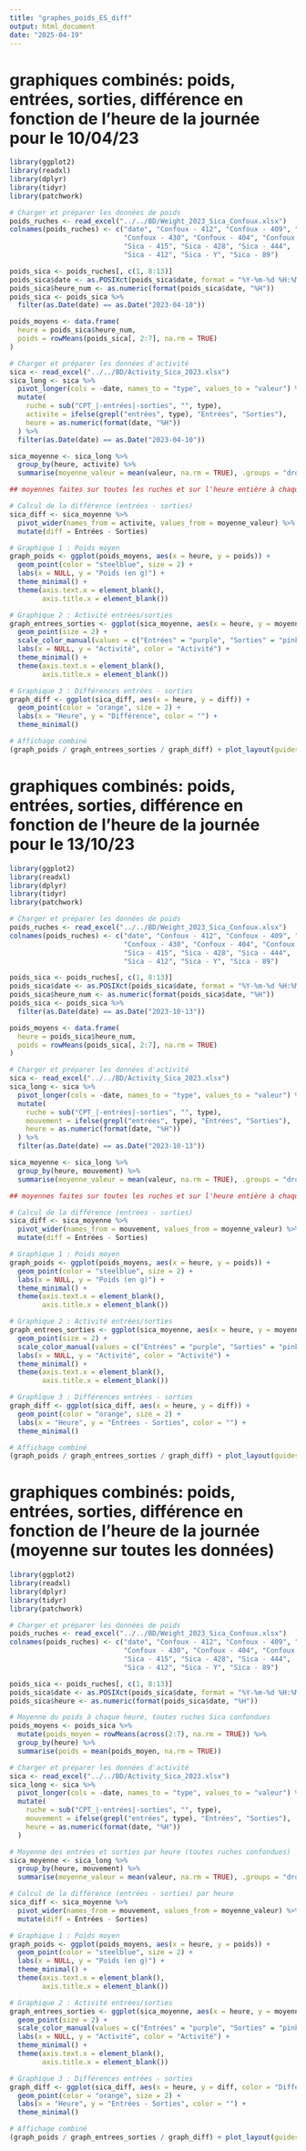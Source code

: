 ```yaml
---
title: "graphes_poids_ES_diff"
output: html_document
date: "2025-04-19"
---
```


# graphiques combinés: poids, entrées, sorties, différence en fonction de l'heure de la journée pour le 10/04/23

```r
library(ggplot2)
library(readxl)
library(dplyr)
library(tidyr)
library(patchwork)

# Charger et préparer les données de poids
poids_ruches <- read_excel("../../BD/Weight_2023_Sica_Confoux.xlsx")
colnames(poids_ruches) <- c("date", "Confoux - 412", "Confoux - 409", "Confoux - 435",
                            "Confoux - 430", "Confoux - 404", "Confoux - 405",
                            "Sica - 415", "Sica - 428", "Sica - 444",
                            "Sica - 412", "Sica - Y", "Sica - 89")

poids_sica <- poids_ruches[, c(1, 8:13)]
poids_sica$date <- as.POSIXct(poids_sica$date, format = "%Y-%m-%d %H:%M:%S")
poids_sica$heure_num <- as.numeric(format(poids_sica$date, "%H"))
poids_sica <- poids_sica %>%
  filter(as.Date(date) == as.Date("2023-04-10"))

poids_moyens <- data.frame(
  heure = poids_sica$heure_num,
  poids = rowMeans(poids_sica[, 2:7], na.rm = TRUE)
)

# Charger et préparer les données d'activité
sica <- read_excel("../../BD/Activity_Sica_2023.xlsx")
sica_long <- sica %>%
  pivot_longer(cols = -date, names_to = "type", values_to = "valeur") %>%
  mutate(
    ruche = sub("CPT_|-entrées|-sorties", "", type),
    activite = ifelse(grepl("entrées", type), "Entrées", "Sorties"),
    heure = as.numeric(format(date, "%H"))
  ) %>%
  filter(as.Date(date) == as.Date("2023-04-10"))

sica_moyenne <- sica_long %>%
  group_by(heure, activite) %>%
  summarise(moyenne_valeur = mean(valeur, na.rm = TRUE), .groups = "drop")

## moyennes faites sur toutes les ruches et sur l'heure entière à chaque fois

# Calcul de la différence (entrées - sorties)
sica_diff <- sica_moyenne %>%
  pivot_wider(names_from = activite, values_from = moyenne_valeur) %>%
  mutate(diff = Entrées - Sorties)

# Graphique 1 : Poids moyen
graph_poids <- ggplot(poids_moyens, aes(x = heure, y = poids)) +
  geom_point(color = "steelblue", size = 2) +
  labs(x = NULL, y = "Poids (en g)") +
  theme_minimal() +
  theme(axis.text.x = element_blank(),
        axis.title.x = element_blank())

# Graphique 2 : Activité entrées/sorties
graph_entrees_sorties <- ggplot(sica_moyenne, aes(x = heure, y = moyenne_valeur, color = activite)) +
  geom_point(size = 2) +
  scale_color_manual(values = c("Entrées" = "purple", "Sorties" = "pink")) +
  labs(x = NULL, y = "Activité", color = "Activité") +
  theme_minimal() +
  theme(axis.text.x = element_blank(),
        axis.title.x = element_blank())

# Graphique 3 : Différences entrées - sorties
graph_diff <- ggplot(sica_diff, aes(x = heure, y = diff)) +
  geom_point(color = "orange", size = 2) +
  labs(x = "Heure", y = "Différence", color = "") +
  theme_minimal()

# Affichage combiné
(graph_poids / graph_entrees_sorties / graph_diff) + plot_layout(guides = "collect")
```
# graphiques combinés: poids, entrées, sorties, différence en fonction de l'heure de la journée pour le 13/10/23

```r
library(ggplot2)
library(readxl)
library(dplyr)
library(tidyr)
library(patchwork)

# Charger et préparer les données de poids
poids_ruches <- read_excel("../../BD/Weight_2023_Sica_Confoux.xlsx")
colnames(poids_ruches) <- c("date", "Confoux - 412", "Confoux - 409", "Confoux - 435",
                            "Confoux - 430", "Confoux - 404", "Confoux - 405",
                            "Sica - 415", "Sica - 428", "Sica - 444",
                            "Sica - 412", "Sica - Y", "Sica - 89")

poids_sica <- poids_ruches[, c(1, 8:13)]
poids_sica$date <- as.POSIXct(poids_sica$date, format = "%Y-%m-%d %H:%M:%S")
poids_sica$heure_num <- as.numeric(format(poids_sica$date, "%H"))
poids_sica <- poids_sica %>%
  filter(as.Date(date) == as.Date("2023-10-13"))

poids_moyens <- data.frame(
  heure = poids_sica$heure_num,
  poids = rowMeans(poids_sica[, 2:7], na.rm = TRUE)
)

# Charger et préparer les données d'activité
sica <- read_excel("../../BD/Activity_Sica_2023.xlsx")
sica_long <- sica %>%
  pivot_longer(cols = -date, names_to = "type", values_to = "valeur") %>%
  mutate(
    ruche = sub("CPT_|-entrées|-sorties", "", type),
    mouvement = ifelse(grepl("entrées", type), "Entrées", "Sorties"),
    heure = as.numeric(format(date, "%H"))
  ) %>%
  filter(as.Date(date) == as.Date("2023-10-13"))

sica_moyenne <- sica_long %>%
  group_by(heure, mouvement) %>%
  summarise(moyenne_valeur = mean(valeur, na.rm = TRUE), .groups = "drop")

## moyennes faites sur toutes les ruches et sur l'heure entière à chaque fois

# Calcul de la différence (entrées - sorties)
sica_diff <- sica_moyenne %>%
  pivot_wider(names_from = mouvement, values_from = moyenne_valeur) %>%
  mutate(diff = Entrées - Sorties)

# Graphique 1 : Poids moyen
graph_poids <- ggplot(poids_moyens, aes(x = heure, y = poids)) +
  geom_point(color = "steelblue", size = 2) +
  labs(x = NULL, y = "Poids (en g)") +
  theme_minimal() +
  theme(axis.text.x = element_blank(),
        axis.title.x = element_blank())

# Graphique 2 : Activité entrées/sorties
graph_entrees_sorties <- ggplot(sica_moyenne, aes(x = heure, y = moyenne_valeur, color = mouvement)) +
  geom_point(size = 2) +
  scale_color_manual(values = c("Entrées" = "purple", "Sorties" = "pink")) +
  labs(x = NULL, y = "Activité", color = "Activité") +
  theme_minimal() +
  theme(axis.text.x = element_blank(),
        axis.title.x = element_blank())

# Graphique 3 : Différences entrées - sorties
graph_diff <- ggplot(sica_diff, aes(x = heure, y = diff)) +
  geom_point(color = "orange", size = 2) +
  labs(x = "Heure", y = "Entrées - Sorties", color = "") +
  theme_minimal()

# Affichage combiné
(graph_poids / graph_entrees_sorties / graph_diff) + plot_layout(guides = "collect")
```

# graphiques combinés: poids, entrées, sorties, différence en fonction de l'heure de la journée (moyenne sur toutes les données)

```r
library(ggplot2)
library(readxl)
library(dplyr)
library(tidyr)
library(patchwork)

# Charger et préparer les données de poids
poids_ruches <- read_excel("../../BD/Weight_2023_Sica_Confoux.xlsx")
colnames(poids_ruches) <- c("date", "Confoux - 412", "Confoux - 409", "Confoux - 435",
                            "Confoux - 430", "Confoux - 404", "Confoux - 405",
                            "Sica - 415", "Sica - 428", "Sica - 444",
                            "Sica - 412", "Sica - Y", "Sica - 89")

poids_sica <- poids_ruches[, c(1, 8:13)]
poids_sica$date <- as.POSIXct(poids_sica$date, format = "%Y-%m-%d %H:%M:%S")
poids_sica$heure <- as.numeric(format(poids_sica$date, "%H"))

# Moyenne du poids à chaque heure, toutes ruches Sica confondues
poids_moyens <- poids_sica %>%
  mutate(poids_moyen = rowMeans(across(2:7), na.rm = TRUE)) %>%
  group_by(heure) %>%
  summarise(poids = mean(poids_moyen, na.rm = TRUE))

# Charger et préparer les données d'activité
sica <- read_excel("../../BD/Activity_Sica_2023.xlsx")
sica_long <- sica %>%
  pivot_longer(cols = -date, names_to = "type", values_to = "valeur") %>%
  mutate(
    ruche = sub("CPT_|-entrées|-sorties", "", type),
    mouvement = ifelse(grepl("entrées", type), "Entrées", "Sorties"),
    heure = as.numeric(format(date, "%H"))
  )

# Moyenne des entrées et sorties par heure (toutes ruches confondues)
sica_moyenne <- sica_long %>%
  group_by(heure, mouvement) %>%
  summarise(moyenne_valeur = mean(valeur, na.rm = TRUE), .groups = "drop")

# Calcul de la différence (entrées - sorties) par heure
sica_diff <- sica_moyenne %>%
  pivot_wider(names_from = mouvement, values_from = moyenne_valeur) %>%
  mutate(diff = Entrées - Sorties)

# Graphique 1 : Poids moyen
graph_poids <- ggplot(poids_moyens, aes(x = heure, y = poids)) +
  geom_point(color = "steelblue", size = 2) +
  labs(x = NULL, y = "Poids (en g)") +
  theme_minimal() +
  theme(axis.text.x = element_blank(),
        axis.title.x = element_blank())

# Graphique 2 : Activité entrées/sorties
graph_entrees_sorties <- ggplot(sica_moyenne, aes(x = heure, y = moyenne_valeur, color = mouvement)) +
  geom_point(size = 2) +
  scale_color_manual(values = c("Entrées" = "purple", "Sorties" = "pink")) +
  labs(x = NULL, y = "Activité", color = "Activité") +
  theme_minimal() +
  theme(axis.text.x = element_blank(),
        axis.title.x = element_blank())

# Graphique 3 : Différences entrées - sorties
graph_diff <- ggplot(sica_diff, aes(x = heure, y = diff, color = "Différence")) +
  geom_point(color = "orange", size = 2) +
  labs(x = "Heure", y = "Entrées - Sorties", color = "") +
  theme_minimal()

# Affichage combiné
(graph_poids / graph_entrees_sorties / graph_diff) + plot_layout(guides = "collect")
```


